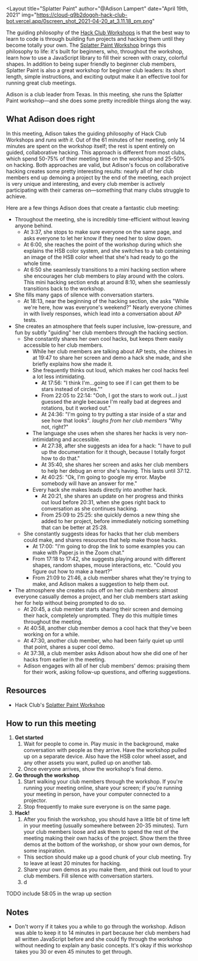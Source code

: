 
<Layout
title="Splatter Paint"
author="@Adison Lampert"
date="April 19th, 2021"
img="https://cloud-q9b2dogoh-hack-club-bot.vercel.app/0screen_shot_2021-04-20_at_3.11.18_pm.png"
>

<YouTubeEmbed url="https://youtu.be/qZlnrwpN5G8" />

The guiding philosophy of the [Hack Club Workshops](https://workshops.hackclub.com) is that the best way to learn to code is through building fun projects and hacking them until they become totally your own. The [Splatter Paint Workshop](https://workshops.hackclub.com/splatter_paint) brings this philosophy to life: it's built for beginners, who, throughout the workshop, learn how to use a JavaScript library to fill their screen with crazy, colorful shapes. In addition to being super friendly to beginner club members, Splatter Paint is also a great workshop for beginner club leaders: its short length, simple instructions, and exciting output make it an effective tool for running great club meetings.

Adison is a club leader from Texas. In this meeting, she runs the Splatter Paint workshop—and she does some pretty incredible things along the way.

## What Adison does right

In this meeting, Adison takes the guiding philosophy of Hack Club Workshops and *runs with it*. Out of the 61 minutes of her meeting, only 14 minutes are spent on the workshop itself; the rest is spent entirely on guided, collaborative hacking. This approach is different from most clubs, which spend 50-75% of their meeting time on the workshop and 25-50% on hacking. Both approaches are valid, but Adison's focus on collaborative hacking creates some pretty interesting results: nearly all of her club members end up demoing a project by the end of the meeting, each project is very unique and interesting, and every club member is actively participating with their cameras on—something that many clubs struggle to achieve.

Here are a few things Adison does that create a fantastic club meeting:

- Throughout the meeting, she is incredibly time-efficient without leaving anyone behind.
  - At <Timestamp>3:37</Timestamp>, she stops to make sure everyone on the same page, and asks everyone to let her know if they need her to slow down.
  - At <Timestamp>6:00</Timestamp>, she reaches the point of the workshop during which she explains the HSB color system, and she switches to a tab containing an image of the HSB color wheel that she's had ready to go the whole time.
  - At <Timestamp>6:50</Timestamp> she seamlessly transitions to a mini hacking section where she encourages her club members to play around with the colors. This mini hacking section ends at around <Timestamp>8:10</Timestamp>, when she seamlessly transitions back to the workshop.
- She fills many gaps of silence with conversation starters.
  - At <Timestamp>18:13</Timestamp>, near the beginning of the hacking section, she asks "While we're here, how was everyone's weekend?" Nearly everyone chimes in with lively responses, which lead into a conversation about AP tests.
- She creates an atmosphere that feels super inclusive, low-pressure, and fun by subtly "guiding" her club members through the hacking section.
  - She constantly shares her own cool hacks, but keeps them easily accessible to her club members.
    - While her club members are talking about AP tests, she chimes in at <Timestamp>19:47</Timestamp> to share her screen and demo a hack she made, and she briefly explains how she made it.
    - She frequently thinks out loud, which makes her cool hacks feel a lot less intimidating.
      - At <Timestamp>17:56</Timestamp>: "I think I'm...going to see if I can get them to be stars instead of circles.""
      - From <Timestamp>22:05</Timestamp> to <Timestamp>22:14</Timestamp>: "Ooh, I got the stars to work out...I just guessed the angle because I'm really bad at degrees and rotations, but it worked out."
      - At <Timestamp>24:36</Timestamp>: "I'm going to try putting a star inside of a star and see how that looks". *laughs from her club members* "Why not, right?"
    - The language she uses when she shares her hacks is very non-intimidating and accessible.
      - At <Timestamp>27:38</Timestamp>, after she suggests an idea for a hack: "I have to pull up the documentation for it though, because I totally forgot how to do that."
      - At <Timestamp>35:40</Timestamp>, she shares her screen and asks her club members to help her debug an error she's having. This lasts until <Timestamp>37:12</Timestamp>.
      - At <Timestamp>40:25</Timestamp>: "Ok, I'm going to google my error. Maybe somebody will have an answer for me."
    - Every hack she makes leads directly into another hack.
      - At <Timestamp>20:21</Timestamp>, she shares an update on her progress and thinks out loud before <Timestamp>20:31</Timestamp>, when she goes right back to conversation as she continues hacking.
      - From <Timestamp>25:09</Timestamp> to <Timestamp>25:25</Timestamp>: she quickly demos a new thing she added to her project, before immediately noticing something that can be better at <Timestamp>25:28</Timestamp>.
  - She constantly suggests ideas for hacks that her club members could make, and shares resources that help make those hacks.
    - At <Timestamp>17:00</Timestamp>: "I'm going to drop the link to some examples you can make with Paper.js in the Zoom chat."
    - From <Timestamp>17:18</Timestamp> to <Timestamp>17:42</Timestamp>, she suggests playing around with different shapes, random shapes, mouse interactions, etc. "Could you figure out how to make a heart?"
    - From <Timestamp>21:09</Timestamp> to <Timestamp>21:46</Timestamp>, a club member shares what they're trying to make, and Adison makes a suggestion to help them out.
- The atmosphere she creates rubs off on her club members: almost everyone casually demos a project, and her club members start asking her for help without being prompted to do so.
  - At <Timestamp>20:45</Timestamp>, a club member starts sharing their screen and demoing their hack, completely unprompted. They do this multiple times throughout the meeting.
  - At <Timestamp>40:58</Timestamp>, another club member demos a cool hack that they've been working on for a while.
  - At <Timestamp>47:30</Timestamp>, another club member, who had been fairly quiet up until that point, shares a super cool demo.
  - At <Timestamp>37:38</Timestamp>, a club member asks Adison about how she did one of her hacks from earlier in the meeting.
  - Adison engages with all of her club members' demos: praising them for their work, asking follow-up questions, and offering suggestions.

## Resources

- Hack Club's [Splatter Paint Workshop](https://workshops.hackclub.com/splatter_paint)

## How to run this meeting

1. **Get started**
   1. Wait for people to come in. Play music in the background, make conversation with people as they arrive. Have the workshop pulled up on a separate device. Also have the HSB color wheel asset, and any other assets you want, pulled up on another tab.
   2. Once everyone arrives, show the workshop's final demo.
2. **Go through the workshop**
   1. Start walking your club members through the workshop. If you're running your meeting online, share your screen; if you're running your meeting in person, have your computer connected to a projector.
   2. Stop frequently to make sure everyone is on the same page.
3. **Hack!**
   1. After you finish the workshop, you should have a little bit of time left in your meeting (usually somewhere between 20-35 minutes). Turn your club members loose and ask them to spend the rest of the meeting making their own hacks of the project. Show them the three demos at the bottom of the workshop, or show your own demos, for some inspiration.
     - This section should make up a good chunk of your club meeting. Try to leave at least 20 minutes for hacking.
   2. Share your own demos as you make them, and think out loud to your club members. Fill silence with conversation starters.
   3. d

TODO include 58:05 in the wrap up section

## Notes

- Don't worry if it takes you a while to go through the workshop. Adison was able to keep it to 14 minutes in part because her club members had all written JavaScript before and she could fly through the workshop without needing to explain any basic concepts. It's okay if this workshop takes you 30 or even 45 minutes to get through.

</Layout>
